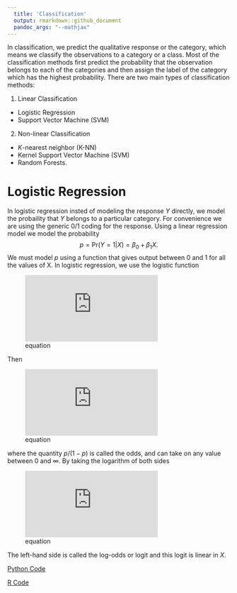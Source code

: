 ```yaml
---
  title: 'Classification'
  output: rmarkdown::github_document
  pandoc_args: "--mathjax"
---
```


In classification, we predict the qualitative response or the category, which means we classify the observations to a category or a class. Most of the classification methods first predict the probability that the observation belongs to each of the categories and then assign the label of the category which has the highest probability. There are two main types of classification methods:

1. Linear Classification 
  * Logistic Regression
  * Support Vector Machine (SVM)
2. Non-linear Classification
  * $K$-nearest neighbor (K-NN)
  * Kernel Support Vector Machine (SVM)
  * Random Forests.
  
# Logistic Regression

In logistic regression insted of modeling the response $Y$ directly, we model the probaility that $Y$ belongs to a particular category. For convenience we are using the generic 0/1 coding for the response. Using a linear regression model we model the probability
$$ p = \text{Pr}(Y=1|X) = \beta_0 + \beta_1 X.$$
We must model $p$ using a function that gives output between 0 and 1 for all the values of X. In logistic regression, we use the logistic function

![equation](https://latex.codecogs.com/gif.latex?p%20%3D%20%5Cfrac%7Be%5E%7B%5Cbeta_0%20&plus;%20%5Cbeta_1%20X%7D%7D%7B1%20&plus;%20e%5E%7B%5Cbeta_0%20&plus;%20%5Cbeta_1%20X%7D%7D.)

Then

![equation](https://latex.codecogs.com/gif.latex?%5Cfrac%7Bp%7D%7B1-p%7D%20%3D%20e%5E%7B%5Cbeta_0%20&plus;%20%5Cbeta_1%20X%7D%2C)

where the quantity $p/(1-p)$ is called the odds, and can take on any value between 0 and $\infty$. By taking the logarithm of both sides

![equation](https://latex.codecogs.com/gif.latex?%5Ctext%7Bln%7D%20%5Cleft%28%5Cdfrac%7Bp%7D%7B1-p%7D%5Cright%29%20%3D%20%5Cbeta_0%20&plus;%20%5Cbeta_1%20X.)

The left-hand side is called the log-odds or logit and this logit is linear in $X$.

[Python Code](logistic_regression.ipynb)

[R Code](logistic_regression.R)